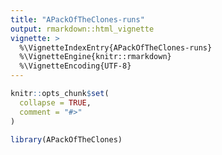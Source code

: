 ```yaml
---
title: "APackOfTheClones-runs"
output: rmarkdown::html_vignette
vignette: >
  %\VignetteIndexEntry{APackOfTheClones-runs}
  %\VignetteEngine{knitr::rmarkdown}
  %\VignetteEncoding{UTF-8}
---
```


```r
knitr::opts_chunk$set(
  collapse = TRUE,
  comment = "#>"
)
```

```r
library(APackOfTheClones)
```
